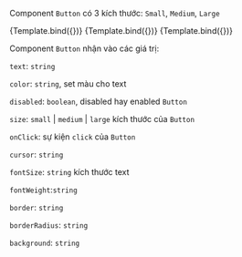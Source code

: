 
<Meta title="MDX/Atoms/Button/Button" component={Button} />


Component `Button` có 3 kích thước: `Small`, `Medium`, `Large`

<Canvas>
  <Story
    name="Large"
    args={{
      text: "Button Large",
      color: "#fff",
      fontWeight: "bold",
      size: "large",
      fontSize: "16px",
    }}
  >
    {Template.bind({})}
  </Story>
  <Story
    name="Medium"
    args={{
      fontSize: "16px",
      fontWeight: "bold",
      text: "Button Medium",
      color: "#fff",
      size: "medium",
    }}
  >
    {Template.bind({})}
  </Story>
  <Story
    name="Small"
    args={{
      fontSize: "16px",
      fontWeight: "bold",
      text: "Butto Small",
      color: "#fff",
      size: "small",
    }}
  >
    {Template.bind({})}
  </Story>
</Canvas>

Component `Button` nhận vào các giá trị:

`text`: `string` 

`color`: `string`, set màu cho text

`disabled`: `boolean`, disabled hay enabled `Button`

`size`: `small` | `medium` | `large` kích thước của `Button`

`onClick`: sự kiện `click` của `Button`

`cursor`: `string`

`fontSize`: `string` kích thước text

`fontWeight`:`string`

`border`: `string`

`borderRadius`: `string`

`background`: `string`
